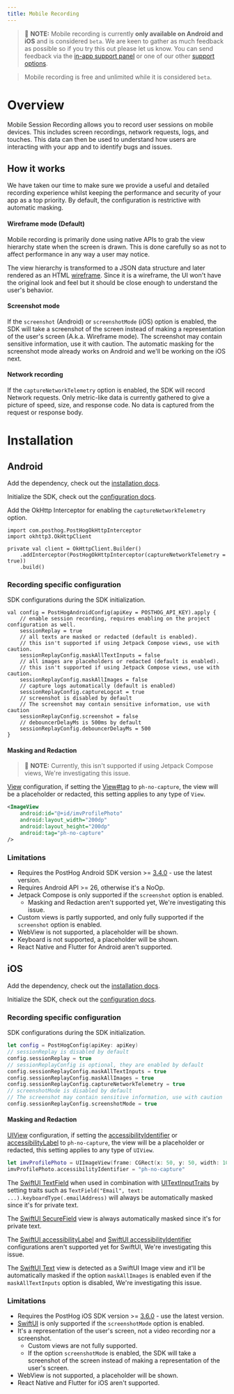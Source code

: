 ```yaml
---
title: Mobile Recording
---
```


> 🚧 **NOTE:** Mobile recording is currently **only available on Android and iOS** and is considered `beta`. We are keen to gather as much feedback as possible so if you try this out please let us know. You can send feedback via the [in-app support panel](https://us.posthog.com#panel=support%3Afeedback%3Asession_replay%3Alow) or one of our other [support options](/docs/support-options).

> Mobile recording is free and unlimited while it is considered `beta`.


# Overview

Mobile Session Recording allows you to record user sessions on mobile devices. This includes screen recordings, network requests, logs, and touches. This data can then be used to understand how users are interacting with your app and to identify bugs and issues.

## How it works

We have taken our time to make sure we provide a useful and detailed recording experience whilst keeping the performance and security of your app as a top priority. By default, the configuration is restrictive with automatic masking.

#### Wireframe mode (Default)

Mobile recording is primarily done using native APIs to grab the view hierarchy state when the screen is drawn. This is done carefully so as not to affect performance in any way a user may notice.

The view hierarchy is transformed to a JSON data structure and later rendered as an HTML [wireframe](https://www.figma.com/resource-library/what-is-wireframing/). Since it is a wireframe, the UI won't have the original look and feel but it should be close enough to understand the user's behavior.

#### Screenshot mode

If the `screenshot` (Android) or `screenshotMode` (iOS) option is enabled, the SDK will take a screenshot of the screen instead of making a representation of the user's screen (A.k.a. Wireframe mode). The screenshot may contain sensitive information, use it with caution. The automatic masking for the screenshot mode already works on Android and we'll be working on the iOS next.

#### Network recording

If the `captureNetworkTelemetry` option is enabled, the SDK will record Network requests. Only metric-like data is currently gathered to give a picture of speed, size, and response code. No data is captured from the request or response body.

# Installation

## Android

Add the dependency, check out the [installation docs](/docs/libraries/android#installation).

Initialize the SDK, check out the [configuration docs](/docs/libraries/android#configuration).

Add the OkHttp Interceptor for enabling the `captureNetworkTelemetry` option.

```android_kotlin
import com.posthog.PostHogOkHttpInterceptor
import okhttp3.OkHttpClient

private val client = OkHttpClient.Builder()
    .addInterceptor(PostHogOkHttpInterceptor(captureNetworkTelemetry = true))
    .build()
```

### Recording specific configuration

SDK configurations during the SDK initialization.

```android_kotlin
val config = PostHogAndroidConfig(apiKey = POSTHOG_API_KEY).apply {
    // enable session recording, requires enabling on the project configuration as well.
    sessionReplay = true
    // all texts are masked or redacted (default is enabled).
    // this isn't supported if using Jetpack Compose views, use with caution.
    sessionReplayConfig.maskAllTextInputs = false
    // all images are placeholders or redacted (default is enabled).
    // this isn't supported if using Jetpack Compose views, use with caution.
    sessionReplayConfig.maskAllImages = false
    // capture logs automatically (default is enabled)
    sessionReplayConfig.captureLogcat = true
    // screenshot is disabled by default
    // The screenshot may contain sensitive information, use with caution
    sessionReplayConfig.screenshot = false
    // debouncerDelayMs is 500ms by default
    sessionReplayConfig.debouncerDelayMs = 500
}
```

#### Masking and Redaction

> 🚧 **NOTE:** Currently, this isn't supported if using Jetpack Compose views, We're investigating this issue.

[View](https://developer.android.com/reference/android/view/View) configuration, if setting the [View#tag](https://developer.android.com/reference/android/view/View#tags) to `ph-no-capture`, the view will be a placeholder or redacted, this setting applies to any type of `View`.

```xml
<ImageView
    android:id="@+id/imvProfilePhoto"
    android:layout_width="200dp"
    android:layout_height="200dp"
    android:tag="ph-no-capture"
/>
```

### Limitations

- Requires the PostHog Android SDK version >= [3.4.0](https://github.com/PostHog/posthog-android/releases) - use the latest version.
- Requires Android API >= 26, otherwise it's a NoOp.
- Jetpack Compose is only supported if the `screenshot` option is enabled.
  - Masking and Redaction aren't supported yet, We're investigating this issue.
- Custom views is partly supported, and only fully supported if the `screenshot` option is enabled.
- WebView is not supported, a placeholder will be shown.
- Keyboard is not supported, a placeholder will be shown.
- React Native and Flutter for Android aren't supported.

## iOS

Add the dependency, check out the [installation docs](/docs/libraries/ios#installation).

Initialize the SDK, check out the [configuration docs](/docs/libraries/ios#configuration).

### Recording specific configuration

SDK configurations during the SDK initialization.

```swift
let config = PostHogConfig(apiKey: apiKey)
// sessionReplay is disabled by default
config.sessionReplay = true
// sessionReplayConfig is optional, they are enabled by default
config.sessionReplayConfig.maskAllTextInputs = true
config.sessionReplayConfig.maskAllImages = true
config.sessionReplayConfig.captureNetworkTelemetry = true
// screenshotMode is disabled by default
// The screenshot may contain sensitive information, use with caution
config.sessionReplayConfig.screenshotMode = true
```

#### Masking and Redaction

[UIView](https://developer.apple.com/documentation/uikit/uiview) configuration, if setting the [accessibilityIdentifier](https://developer.apple.com/documentation/uikit/uiaccessibilityidentification/1623132-accessibilityidentifier) or [accessibilityLabel](https://developer.apple.com/documentation/uikit/uiaccessibilityelement/1619577-accessibilitylabel) to `ph-no-capture`, the view will be a placeholder or redacted, this setting applies to any type of `UIView`.

```swift
let imvProfilePhoto = UIImageView(frame: CGRect(x: 50, y: 50, width: 100, height: 100))
imvProfilePhoto.accessibilityIdentifier = "ph-no-capture"
```

The [SwiftUI TextField](https://developer.apple.com/documentation/swiftui/textfield) when used in combination with [UITextInputTraits](https://developer.apple.com/documentation/uikit/uitextinputtraits) by setting traits such as `TextField("Email", text: ...).keyboardType(.emailAddress)` will always be automatically masked since it's for private text.

The [SwiftUI SecureField](https://developer.apple.com/documentation/swiftui/securefield) view is always automatically masked since it's for private text.

The [SwiftUI accessibilityLabel](https://developer.apple.com/documentation/swiftui/view/accessibilitylabel(_:)-7rljm) and [SwiftUI accessibilityIdentifier](https://developer.apple.com/documentation/swiftui/view/accessibilityidentifier(_:)) configurations aren't supported yet for SwiftUI, We're investigating this issue.

The [SwiftUI Text](https://developer.apple.com/documentation/swiftui/text) view is detected as a SwiftUI Image view and it'll be automatically masked if the option `maskAllImages` is enabled even if the `maskAllTextInputs` option is disabled, We're investigating this issue.

### Limitations

- Requires the PostHog iOS SDK version >= [3.6.0](https://github.com/PostHog/posthog-ios/releases) - use the latest version.
- [SwiftUI](https://developer.apple.com/xcode/swiftui/) is only supported if the `screenshotMode` option is enabled.
- It's a representation of the user's screen, not a video recording nor a screenshot.
  - Custom views are not fully supported.
  - If the option `screenshotMode` is enabled, the SDK will take a screenshot of the screen instead of making a representation of the user's screen.
- WebView is not supported, a placeholder will be shown.
- React Native and Flutter for iOS aren't supported.

